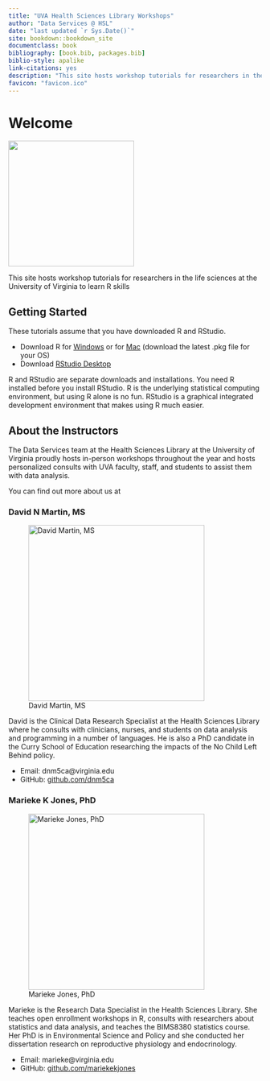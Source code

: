 ```yaml
--- 
title: "UVA Health Sciences Library Workshops"
author: "Data Services @ HSL"
date: "last updated `r Sys.Date()`"
site: bookdown::bookdown_site
documentclass: book
bibliography: [book.bib, packages.bib]
biblio-style: apalike
link-citations: yes
description: "This site hosts workshop tutorials for researchers in the life sciences at the University of Virginia to learn R skills."
favicon: "favicon.ico"
---
```


# Welcome {-}

![](images/UVA_HSL.png){width=250px}

This site hosts workshop tutorials for researchers in the life sciences at the University of Virginia to learn R skills

## Getting Started {-}

These tutorials assume that you have downloaded R and RStudio.

-	Download R for [Windows](https://cran.r-project.org/bin/windows/base/) or for [Mac](https://cran.r-project.org/bin/macosx/) (download the latest .pkg file for your OS)
-	Download [RStudio Desktop](https://www.rstudio.com/products/rstudio/download/#download)

R and RStudio are separate downloads and installations. You need R installed before you install RStudio. R is the underlying statistical computing environment, but using R alone is no fun. RStudio is a graphical integrated development environment that makes using R much easier. 

## About the Instructors {-}

The Data Services team at the Health Sciences Library at the University of Virginia proudly hosts in-person workshops throughout the year and hosts personalized consults with UVA faculty, staff, and students to assist them with data analysis.

You can find out more about us at [](https://data.hsl.virginia.edu)

### David N Martin, MS {-}

![David Martin, MS](images/DNM_edited_cropped.jpg){width=350px}

David is the Clinical Data Research Specialist at the Health Sciences Library where he consults with clinicians, nurses, and students on data analysis and programming in a number of languages. He is also a PhD candidate in the Curry School of Education researching the impacts of the No Child Left Behind policy.

- Email: dnm5ca@virginia.edu
- GitHub: [github.com/dnm5ca](https://github.com/dnm5ca)

### Marieke K Jones, PhD {-}

![Marieke Jones, PhD](images/MKJ_edited_cropped.jpg){width=350px}

Marieke is the Research Data Specialist in the Health Sciences Library. She teaches open enrollment workshops in R, consults with researchers about statistics and data analysis, and teaches the BIMS8380 statistics course. Her PhD is in Environmental Science and Policy and she conducted her dissertation research on reproductive physiology and endocrinology.

- Email: marieke@virginia.edu
- GitHub: [github.com/mariekekjones](https://github.com/mariekekjones)